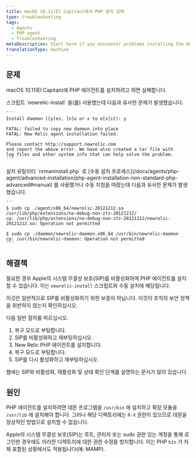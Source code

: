 ```yaml
---
title: macOS 10.11(El Capitan)에서 PHP 설치 실패
type: troubleshooting
tags:
  - Agents
  - PHP agent
  - Troubleshooting
metaDescription: Start here if you encounter problems installing the New Relic agent for PHP on macOS v10.11 El Capitan.
translationType: machine
---
```


## 문제

macOS 10.11(El Capitan)에 PHP 에이전트를 설치하려고 하면 실패합니다.

<CollapserGroup>
  <Collapser title="설치 스크립트 실패">
    스크립트 `newrelic-install` 을(를) 사용했는데 다음과 유사한 문제가 발생했습니다.

    ```
    Install daemon ([y]es, [n]o or x to e[x]it): y

    FATAL: failed to copy new daemon into place
    FATAL: New Relic agent installation failed.

    Please contact http://support.newrelic.com
    and report the above error. We have also created a tar file with
    log files and other system info that can help solve the problem.
    ```
  </Collapser>

  <Collapser title="수동 설치 프로세스 실패">
    설치 유틸리티 `nrmaninstall.php` 로 [수동 설치 프로세스](/docs/agents/php-agent/advanced-installation/php-agent-installation-non-standard-php-advanced#manual) 를 사용했거나 수동 지침을 따랐는데 다음과 유사한 문제가 발생했습니다.

    ```
    $ sudo cp ./agent/x86_64/newrelic-20121212.so /usr/lib/php/extensions/no-debug-non-zts-20121212/
    cp: /usr/lib/php/extensions/no-debug-non-zts-20121212/newrelic-20121212.so: Operation not permitted

    $ sudo cp ./daemon/newrelic-daemon.x86_64 /usr/bin/newrelic-daemon
    cp: /usr/bin/newrelic-daemon: Operation not permitted
    ```
  </Collapser>
</CollapserGroup>

## 해결책

필요한 경우 Apple의 시스템 무결성 보호(SIP)를 비활성화하여 PHP 에이전트를 설치할 수 있습니다. 이는 `newrelic-install` 스크립트와 수동 설치에 해당됩니다.

<Callout variant="caution">
  이것은 일반적으로 SIP를 비활성화하기 위한 보증이 아닙니다. 이것이 조직의 보안 정책을 위반하지 않는지 확인하십시오.
</Callout>

다음 일반 절차를 따르십시오.

1. 복구 모드로 부팅합니다.
2. SIP를 비활성화하고 재부팅하십시오.
3. New Relic PHP 에이전트를 설치합니다.
4. 복구 모드로 부팅합니다.
5. SIP를 다시 활성화하고 재부팅하십시오.

웹에는 SIP와 비활성화, 재활성화 및 상태 확인 단계를 설명하는 문서가 많이 있습니다.

## 원인

PHP 에이전트를 설치하려면 데몬 프로그램을 `/usr/bin` 에 설치하고 확장 모듈을 `/usr/lib` 에 설치해야 합니다. 그러나 해당 디렉토리에는 `R-X` 권한이 있으므로 데몬을 정상적인 방법으로 설치할 수 없습니다.

Apple의 시스템 무결성 보호(SIP)는 루트, 관리자 또는 sudo 권한 있는 계정을 통해 로그인한 경우에도 이러한 디렉토리에 대한 권한 수정을 방지합니다. 이는 PHP `bin` 가 자체 포함된 상황에서도 적용됩니다(예: MAMP).